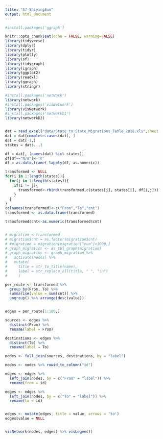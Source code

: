 ```yaml
---
title: "A7-ShiyingSun"
output: html_document
---
```


```r
#install.packages('ggraph')

```

```r
knitr::opts_chunk$set(echo = FALSE, warning=FALSE)
library(tidyverse)
library(dplyr)
library(tidyr)
library(plotly)
library(sf)
library(tidygraph)
library(igraph)
library(ggplot2)
library(readxl)
library(ggraph) 
library(stringr)

#install.packages('network')
library(network)
#install.packages('visNetwork')
library(visNetwork)
#install.packages('networkD3')
library(networkD3)


dat = read_excel("data/State_to_State_Migrations_Table_2018.xls",sheet = 1,skip=6)
dat = dat[complete.cases(dat), ]
dat = dat[-1,]
states = dat$...1

df = dat[, (names(dat) %in% states)]
df[df=="N/A"]<-'0'
df = as.data.frame( lapply(df, as.numeric))

transformed <- NULL
for(i in 1:length(states)){
  for(j in 1:length(states)){
    if(i != j){
      transformed<-rbind(transformed,c(states[j], states[i], df[i,j]))
    }
  }
}
colnames(transformed)<-c("From","To","cnt")
transformed <- as.data.frame(transformed)

transformed$cnt<-as.numeric(transformed$cnt)


# migration <-transformed
# migration$cnt = as.factor(migration$cnt)
# #migration = migration[migration["num"]>1000,]
# graph_migration <- as_tbl_graph(migration)
# graph_migration <- graph_migration %>%
#   activate(nodes) %>%
#   mutate(
#     title = str_to_title(name),
#     label = str_replace_all(title, " ", "\n")
#     )
```

```r

per_route <- transformed %>%  
  group_by(From, To) %>%
  summarise(value = sum(cnt)) %>% 
  ungroup() %>% arrange(desc(value))


edges = per_route[1:100,]

sources <- edges %>%
  distinct(From) %>%
  rename(label = From)

destinations <- edges %>%
  distinct(To) %>%
  rename(label = To)

nodes <- full_join(sources, destinations, by = "label")

nodes <- nodes %>% rowid_to_column("id")

edges <- edges %>%
  left_join(nodes, by = c("From" = "label")) %>%
  rename(from = id)

edges <- edges %>%
  left_join(nodes, by = c("To" = "label")) %>%
  rename(to = id)


edges <- mutate(edges, title = value, arrows = 'to')
edges$value = NULL


visNetwork(nodes, edges) %>% visLegend()

```



